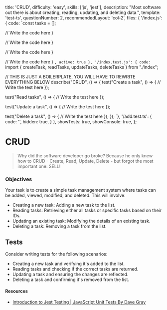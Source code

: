   title: 'CRUD',
  difficulty: 'easy',
  skills: ['js', 'jest'],
  description:
    "Most software out there is about creating, reading, updating, and deleting data.",
  template: 'test-ts',
  questionNumber: 2,
  recommendedLayout: 'col-2',
  files: {
    '/index.js': {
      code: `const tasks = [];

  // Write the code here
}

  // Write the code here
}

  // Write the code here
}

  // Write the code here
}
`,
      active: true
    },
    '/index.test.js': {
      code: `import { createTask, readTasks, updateTasks, deleteTasks } from "./index";

// THIS IS JUST A BOILERPLATE, YOU WILL HAVE TO REWRITE EVERYTHING BELOW
describe("CRUD", () => {
  test("Create a task", () => {
    // Write the test here
  });

  test("Read tasks", () => {
    // Write the test here
  });

  test("Update a task", () => {
    // Write the test here
  });

  test("Delete a task", () => {
    // Write the test here
  });
});
`},
    '/add.test.ts': {
      code: '',
      hidden: true,
    }
  },
  showTests: true,
  showConsole: true,
};

# CRUD

> Why did the software developer go broke? 
> Because he only knew how to CRUD - Create, Read, Update, Delete - but forgot the most important one: SELL!

### Objectives

Your task is to create a simple task management system where tasks can be added, viewed, modified, and deleted. This will involve:

- Creating a new task: Adding a new task to the list.
- Reading tasks: Retrieving either all tasks or specific tasks based on their IDs.
- Updating an existing task: Modifying the details of an existing task.
- Deleting a task: Removing a task from the list.

## Tests

Consider writing tests for the following scenarios:

- Creating a new task and verifying it's added to the list.
- Reading tasks and checking if the correct tasks are returned.
- Updating a task and ensuring the changes are reflected.
- Deleting a task and confirming it's removed from the list.

#### Resources

- <a target="_blank" href="https://youtu.be/x6NUZ8dc9Qg?feature=shared">Introduction to Jest Testing | JavaScript Unit Tests By Dave Gray</a>